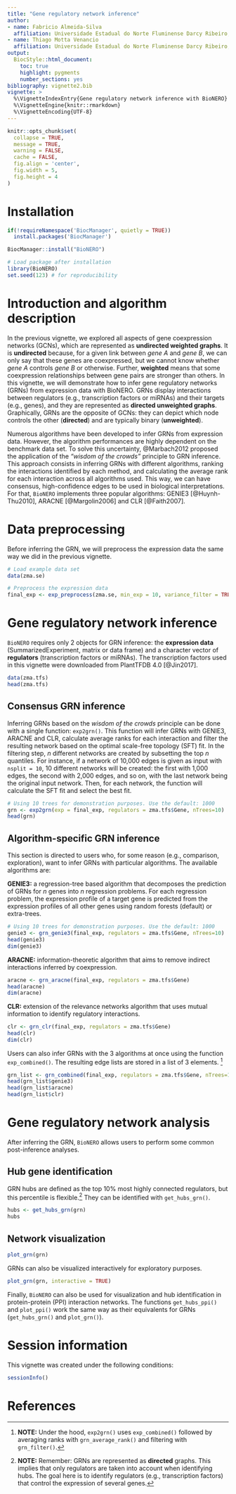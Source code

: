 ```yaml
---
title: "Gene regulatory network inference"
author: 
- name: Fabricio Almeida-Silva
  affiliation: Universidade Estadual do Norte Fluminense Darcy Ribeiro, RJ, Brazil
- name: Thiago Motta Venancio
  affiliation: Universidade Estadual do Norte Fluminense Darcy Ribeiro, RJ, Brazil
output: 
  BiocStyle::html_document:
    toc: true
    highlight: pygments
    number_sections: yes
bibliography: vignette2.bib
vignette: >
  %\VignetteIndexEntry{Gene regulatory network inference with BioNERO}
  %\VignetteEngine{knitr::rmarkdown}
  %\VignetteEncoding{UTF-8}
---
```


```r
knitr::opts_chunk$set(
  collapse = TRUE,
  message = TRUE,
  warning = FALSE,
  cache = FALSE,
  fig.align = 'center',
  fig.width = 5,
  fig.height = 4
)
```

# Installation

```r
if(!requireNamespace('BiocManager', quietly = TRUE))
  install.packages('BiocManager')

BiocManager::install("BioNERO")
```

```r
# Load package after installation
library(BioNERO)
set.seed(123) # for reproducibility
```


# Introduction and algorithm description

In the previous vignette, we explored all aspects of gene coexpression networks (GCNs), which are represented as **undirected weighted graphs**. It is **undirected** because, for a given link between *gene A* and *gene B*, we can only say that these genes are coexpressed, but we cannot know whether *gene A* controls *gene B* or otherwise. Further, **weighted** means that some coexpression relationships between gene pairs are stronger than others. In this vignette, we will demonstrate how to infer gene regulatory networks (GRNs) from expression data with BioNERO. GRNs display interactions between regulators (e.g., transcription factors or miRNAs) and their targets (e.g., genes), and they are represented as **directed unweighted graphs**. Graphically, GRNs are the opposite of GCNs: they can depict which node controls the other (**directed**) and are typically binary (**unweighted**). 

Numerous algorithms have been developed to infer GRNs from expression data. However, the algorithm performances are highly dependent on the benchmark data set. To solve this uncertainty, @Marbach2012 proposed the application of the *"wisdom of the crowds"* principle to GRN inference. This approach consists in inferring GRNs with different algorithms, ranking the interactions identified by each method, and calculating the average rank for each interaction across all algorithms used. This way, we can have consensus, high-confidence edges to be used in biological interpretations. For that, `BioNERO` implements three popular algorithms: GENIE3 [@Huynh-Thu2010], ARACNE [@Margolin2006] and CLR [@Faith2007].


# Data preprocessing

Before inferring the GRN, we will preprocess the expression data the same way we did in the previous vignette.

```r
# Load example data set
data(zma.se)

# Preprocess the expression data
final_exp <- exp_preprocess(zma.se, min_exp = 10, variance_filter = TRUE, n=2000)
```


# Gene regulatory network inference

`BioNERO` requires only 2 objects for GRN inference: the **expression data** (SummarizedExperiment, matrix or data frame) and a character vector of **regulators** (transcription factors or miRNAs). The transcription factors used in this vignette were downloaded from PlantTFDB 4.0 [@Jin2017].

```r
data(zma.tfs)
head(zma.tfs)
```

## Consensus GRN inference

Inferring GRNs based on the *wisdom of the crowds* principle can be done with a single function: `exp2grn()`. This function will infer GRNs with GENIE3, ARACNE and CLR, calculate average ranks for each interaction and filter the resulting network based on the optimal scale-free topology (SFT) fit. In the filtering step, *n* different networks are created by subsetting the top *n* quantiles. For instance, if a network of 10,000 edges is given as input with `nsplit = 10`, 10 different networks will be created: the first with 1,000 edges, the second with 2,000 edges, and so on, with the last network being the original input network. Then, for each network, the function will calculate the SFT fit and select the best fit.

```r
# Using 10 trees for demonstration purposes. Use the default: 1000
grn <- exp2grn(exp = final_exp, regulators = zma.tfs$Gene, nTrees=10)
head(grn)
```


## Algorithm-specific GRN inference

This section is directed to users who, for some reason (e.g., comparison, exploration), want to infer GRNs with particular algorithms. The available algorithms are:

**GENIE3:** a regression-tree based algorithm that decomposes the prediction of GRNs for *n* genes into *n* regression problems. For each regression problem, the expression profile of a target gene is predicted from the expression profiles of all other genes using random forests (default) or extra-trees.

```r
# Using 10 trees for demonstration purposes. Use the default: 1000
genie3 <- grn_genie3(final_exp, regulators = zma.tfs$Gene, nTrees=10)
head(genie3)
dim(genie3)
```


**ARACNE:** information-theoretic algorithm that aims to remove indirect interactions inferred by coexpression.

```r
aracne <- grn_aracne(final_exp, regulators = zma.tfs$Gene)
head(aracne)
dim(aracne)
```


**CLR:** extension of the relevance networks algorithm that uses mutual information to identify regulatory interactions.

```r
clr <- grn_clr(final_exp, regulators = zma.tfs$Gene)
head(clr)
dim(clr)
```


Users can also infer GRNs with the 3 algorithms at once using the function `exp_combined()`. The resulting edge lists are stored in a list of 3 elements. [^1]

[^1]: **NOTE:** Under the hood, `exp2grn()` uses `exp_combined()` followed by averaging ranks with `grn_average_rank()` and filtering with `grn_filter()`.

```r
grn_list <- grn_combined(final_exp, regulators = zma.tfs$Gene, nTrees=10)
head(grn_list$genie3)
head(grn_list$aracne)
head(grn_list$clr)
```

# Gene regulatory network analysis

After inferring the GRN, `BioNERO` allows users to perform some common post-inference analyses.

## Hub gene identification

GRN hubs are defined as the top 10% most highly connected regulators, but this percentile is flexible.[^2] They can be identified with `get_hubs_grn()`. 

[^2]: **NOTE:** Remember: GRNs are represented as **directed** graphs. This implies that only regulators are taken into account when identifying hubs. The goal here is to identify regulators (e.g., transcription factors) that control the expression of several genes.

```r
hubs <- get_hubs_grn(grn)
hubs
```

## Network visualization


```r
plot_grn(grn)
```

GRNs can also be visualized interactively for exploratory purposes.

```r
plot_grn(grn, interactive = TRUE)
```

Finally, `BioNERO` can also be used for visualization and hub identification in protein-protein (PPI) interaction networks. The functions `get_hubs_ppi()` and `plot_ppi()` work the same way as their equivalents for GRNs (`get_hubs_grn()` and `plot_grn()`).


# Session information {.unnumbered}

This vignette was created under the following conditions:

```r
sessionInfo()
```

# References
